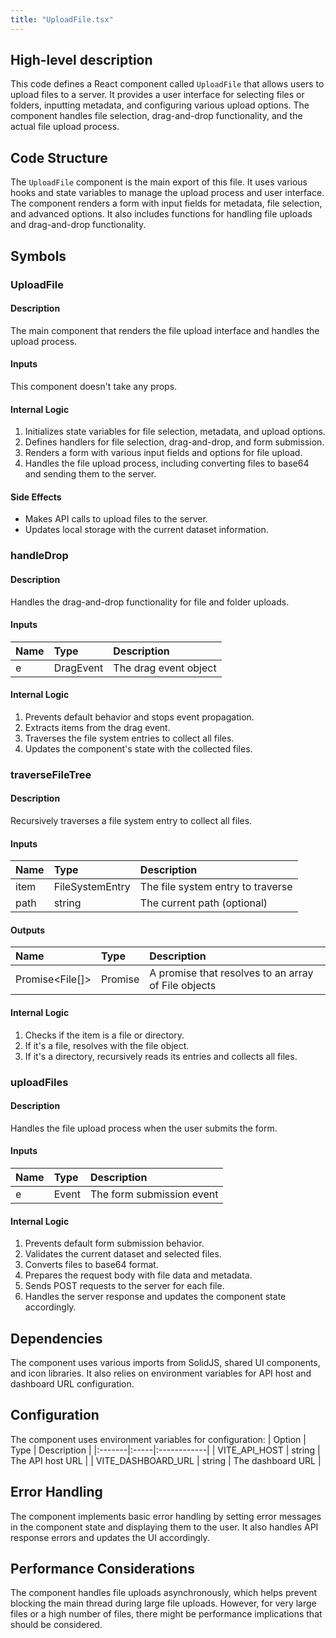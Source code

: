 ```yaml
---
title: "UploadFile.tsx"
---
```


## High-level description
This code defines a React component called `UploadFile` that allows users to upload files to a server. It provides a user interface for selecting files or folders, inputting metadata, and configuring various upload options. The component handles file selection, drag-and-drop functionality, and the actual file upload process.

## Code Structure
The `UploadFile` component is the main export of this file. It uses various hooks and state variables to manage the upload process and user interface. The component renders a form with input fields for metadata, file selection, and advanced options. It also includes functions for handling file uploads and drag-and-drop functionality.

## Symbols

### UploadFile
#### Description
The main component that renders the file upload interface and handles the upload process.

#### Inputs
This component doesn't take any props.

#### Internal Logic
1. Initializes state variables for file selection, metadata, and upload options.
2. Defines handlers for file selection, drag-and-drop, and form submission.
3. Renders a form with various input fields and options for file upload.
4. Handles the file upload process, including converting files to base64 and sending them to the server.

#### Side Effects
- Makes API calls to upload files to the server.
- Updates local storage with the current dataset information.

### handleDrop
#### Description
Handles the drag-and-drop functionality for file and folder uploads.

#### Inputs
| Name | Type | Description |
|:-----|:-----|:------------|
| e | DragEvent | The drag event object |

#### Internal Logic
1. Prevents default behavior and stops event propagation.
2. Extracts items from the drag event.
3. Traverses the file system entries to collect all files.
4. Updates the component's state with the collected files.

### traverseFileTree
#### Description
Recursively traverses a file system entry to collect all files.

#### Inputs
| Name | Type | Description |
|:-----|:-----|:------------|
| item | FileSystemEntry | The file system entry to traverse |
| path | string | The current path (optional) |

#### Outputs
| Name | Type | Description |
|:-----|:-----|:------------|
| Promise&lt;File[]&gt; | Promise | A promise that resolves to an array of File objects |

#### Internal Logic
1. Checks if the item is a file or directory.
2. If it's a file, resolves with the file object.
3. If it's a directory, recursively reads its entries and collects all files.

### uploadFiles
#### Description
Handles the file upload process when the user submits the form.

#### Inputs
| Name | Type | Description |
|:-----|:-----|:------------|
| e | Event | The form submission event |

#### Internal Logic
1. Prevents default form submission behavior.
2. Validates the current dataset and selected files.
3. Converts files to base64 format.
4. Prepares the request body with file data and metadata.
5. Sends POST requests to the server for each file.
6. Handles the server response and updates the component state accordingly.

## Dependencies
The component uses various imports from SolidJS, shared UI components, and icon libraries. It also relies on environment variables for API host and dashboard URL configuration.

## Configuration
The component uses environment variables for configuration:
| Option | Type | Description |
|:-------|:-----|:------------|
| VITE_API_HOST | string | The API host URL |
| VITE_DASHBOARD_URL | string | The dashboard URL |

## Error Handling
The component implements basic error handling by setting error messages in the component state and displaying them to the user. It also handles API response errors and updates the UI accordingly.

## Performance Considerations
The component handles file uploads asynchronously, which helps prevent blocking the main thread during large file uploads. However, for very large files or a high number of files, there might be performance implications that should be considered.